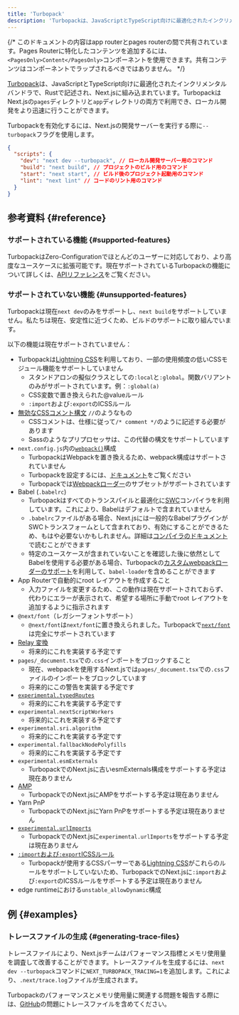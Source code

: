 ```yaml
---
title: 'Turbopack'
description: 'Turbopackは、JavaScriptとTypeScript向けに最適化されたインクリメンタルビルドツールで、Rustで記述され、Next.jsに組み込まれています。'
---
```


{/* このドキュメントの内容はapp routerとpages routerの間で共有されています。Pages Routerに特化したコンテンツを追加するには、`<PagesOnly>Content</PagesOnly>`コンポーネントを使用できます。共有コンテンツはコンポーネントでラップされるべきではありません。 */}

[Turbopack](https://turbo.build/pack)は、JavaScriptとTypeScript向けに最適化されたインクリメンタルバンドラで、Rustで記述され、Next.jsに組み込まれています。TurbopackはNext.jsの`pages`ディレクトリと`app`ディレクトリの両方で利用でき、ローカル開発をより迅速に行うことができます。

Turbopackを有効化するには、Next.jsの開発サーバーを実行する際に`--turbopack`フラグを使用します。

```json title="package.json" highlight={3}
{
  "scripts": {
    "dev": "next dev --turbopack", // ローカル開発サーバー用のコマンド
    "build": "next build", // プロジェクトのビルド用のコマンド
    "start": "next start", // ビルド後のプロジェクト起動用のコマンド
    "lint": "next lint" // コードのリント用のコマンド
  }
}
```

## 参考資料 {#reference}

### サポートされている機能 {#supported-features}

TurbopackはZero-Configurationでほとんどのユーザーに対応しており、より高度なユースケースに拡張可能です。現在サポートされているTurbopackの機能について詳しくは、[APIリファレンス](/docs/app/api-reference/config/next-config-js/turbo)をご覧ください。

### サポートされていない機能 {#unsupported-features}

Turbopackは現在`next dev`のみをサポートし、`next build`をサポートしていません。私たちは現在、安定性に近づくため、ビルドのサポートに取り組んでいます。

以下の機能は現在サポートされていません：

- Turbopackは[Lightning CSS](https://lightningcss.dev/)を利用しており、一部の使用頻度の低いCSSモジュール機能をサポートしていません
  - スタンドアロンの擬似クラスとしての`:local`と`:global`。関数バリアントのみがサポートされています。例：`:global(a)`
  - CSS変数で置き換えられた@valueルール
  - `:import`および`:export`のICSSルール
- [無効なCSSコメント構文](https://stackoverflow.com/questions/51843506/are-double-slash-comments-valid-in-css) `//`のようなもの
  - CSSコメントは、仕様に従って`/* comment */`のように記述する必要があります
  - Sassのようなプリプロセッサは、この代替の構文をサポートしています
- `next.config.js`内の[`webpack()`](/docs/app/api-reference/config/next-config-js/webpack)構成
  - TurbopackはWebpackを置き換えるため、webpack構成はサポートされていません
  - Turbopackを設定するには、[ドキュメント](/docs/app/api-reference/config/next-config-js/turbo)をご覧ください
  - Turbopackでは[Webpackローダー](/docs/app/api-reference/config/next-config-js/turbo#configuring-webpack-loaders)のサブセットがサポートされています
- Babel (`.babelrc`)
  - Turbopackはすべてのトランスパイルと最適化に[SWC](/docs/architecture/nextjs-compiler#why-swc)コンパイラを利用しています。これにより、Babelはデフォルトで含まれていません
  - `.babelrc`ファイルがある場合、Next.jsには一般的なBabelプラグインがSWCトランスフォームとして含まれており、有効にすることができるため、もはや必要ないかもしれません。詳細は[コンパイラのドキュメント](/docs/architecture/nextjs-compiler#supported-features)で読むことができます
  - 特定のユースケースが含まれていないことを確認した後に依然としてBabelを使用する必要がある場合、Turbopackの[カスタムwebpackローダーのサポート](/docs/app/api-reference/config/next-config-js/turbo#configuring-webpack-loaders)を利用して、`babel-loader`を含めることができます
- App Routerで自動的にroot レイアウトを作成すること
  - 入力ファイルを変更するため、この動作は現在サポートされておらず、代わりにエラーが表示されて、希望する場所に手動でroot レイアウトを追加するように指示されます
- `@next/font`（レガシーフォントサポート）
  - `@next/font`は`next/font`に置き換えられました。Turbopackで[`next/font`](/docs/app/building-your-application/optimizing/fonts)は完全にサポートされています
- [Relay 変換](/docs/architecture/nextjs-compiler#relay)
  - 将来的にこれを実装する予定です
- `pages/_document.tsx`での`.css`インポートをブロックすること
  - 現在、webpackを使用するNext.jsでは`pages/_document.tsx`での`.css`ファイルのインポートをブロックしています
  - 将来的にこの警告を実装する予定です
- [`experimental.typedRoutes`](/docs/app/api-reference/config/next-config-js/typedRoutes)
  - 将来的にこれを実装する予定です
- `experimental.nextScriptWorkers`
  - 将来的にこれを実装する予定です
- `experimental.sri.algorithm`
  - 将来的にこれを実装する予定です
- `experimental.fallbackNodePolyfills`
  - 将来的にこれを実装する予定です
- `experimental.esmExternals`
  - TurbopackでのNext.jsに古いesmExternals構成をサポートする予定は現在ありません
- [AMP](https://nextjs.org/docs/canary/pages/building-your-application/configuring/amp)
  - TurbopackでのNext.jsにAMPをサポートする予定は現在ありません
- Yarn PnP
  - TurbopackでのNext.jsにYarn PnPをサポートする予定は現在ありません
- [`experimental.urlImports`](/docs/app/api-reference/config/next-config-js/urlImports)
  - TurbopackでのNext.jsに`experimental.urlImports`をサポートする予定は現在ありません
- [`:import`および`:export`ICSSルール](https://github.com/css-modules/icss)
  - Turbopackが使用するCSSパーサーである[Lightning CSS](https://lightningcss.dev/css-modules.html)がこれらのルールをサポートしていないため、TurbopackでのNext.jsに`:import`および`:export`のICSSルールをサポートする予定は現在ありません
- edge runtimeにおける`unstable_allowDynamic`構成

## 例 {#examples}

### トレースファイルの生成 {#generating-trace-files}

トレースファイルにより、Next.jsチームはパフォーマンス指標とメモリ使用量を調査して改善することができます。トレースファイルを生成するには、`next dev --turbopack`コマンドに`NEXT_TURBOPACK_TRACING=1`を追加します。これにより、`.next/trace.log`ファイルが生成されます。

Turbopackのパフォーマンスとメモリ使用量に関連する問題を報告する際には、[GitHub](https://github.com/vercel/next.js)の問題にトレースファイルを含めてください。
